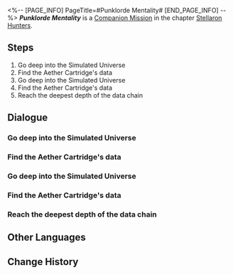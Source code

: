<%-- [PAGE_INFO]
PageTitle=#Punklorde Mentality#
[END_PAGE_INFO] --%>
{{Stub|Dialogue.}}
{{Mission Infobox
|id            = 2000703
|title         = 
|image         = <!--Mission Punklorde Mentality.png-->
|type          = Companion
|event_name    = 
|chapter       = Stellaron Hunters (Companion Mission Chapter)
|requirements  = 
|summary       = <!--official mission summary from Fate's Atlas-->
|characters    = Screwllum; Silver Wolf (?); Trailblazer
|startLocation = [[Herta Space Station]] - [[<!--starting area-->]]
|world         = Herta Space Station
|area          = <!--starting area-->
|prev          = 
|next          = 
|rewards       = 
}}
'''''Punklorde Mentality''''' is a [[Companion Mission]] in the chapter [[Stellaron Hunters (Companion Mission Chapter)|Stellaron Hunters]].

==Steps==
# Go deep into the Simulated Universe
# Find the Aether Cartridge's data
# Go deep into the Simulated Universe
# Find the Aether Cartridge's data
# Reach the deepest depth of the data chain

<!--
==Gameplay Notes==

--><!--
==Trial Character==

-->
==Dialogue==
{{Stub Dialogue}}
===Go deep into the Simulated Universe===
{{Mission Description|type=companion|location=<!--to be added-->|With Screwllum's help, you entered the Return Sequences of the Simulated Universe. Unsurprisingly, Silver Wolf's infiltration had reached here.<br />You have a hunch about this game hidden beneath the surface, and it will be revealed and resolved at the end of this adventure.}}
{{Dialogue Start}}
:{{tx}}
{{Dialogue End}}

===Find the Aether Cartridge's data===
{{Dialogue Start}}
:{{tx}}
{{Dialogue End}}

===Go deep into the Simulated Universe===
{{Dialogue Start}}
:{{tx}}
{{Dialogue End}}

===Find the Aether Cartridge's data===
{{Dialogue Start}}
:{{tx}}
{{Dialogue End}}

===Reach the deepest depth of the data chain===
{{Dialogue Start}}
:{{tx}}
{{Dialogue End}}

==Other Languages==
{{Other Languages
|en   = Punklorde Mentality
|zhs  = 朋克洛德精神
|zht  = 龐克洛德精神
|ja   = パンクロード精神
|ko   = 펑크 로드 스피릿
|es   = Mentalidad de Punklorde
|fr   = Mentalité punklordienne
|ru   = Дух Панклорда
|th   = Punklorde Mentality
|vi   = Tinh Thần Punklorde
|de   = Mental Punklorde
|id   = Punklorde Mentality
|pt   = Mentalidade de Punklorde
}}

==Change History==
{{Change History|1.1}}
